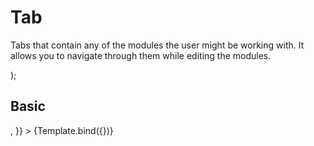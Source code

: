 
<Meta title="Components/Content/Tab" component={Tab} />

# Tab

Tabs that contain any of the modules the user might be working with. It allows you 
to navigate through them while editing the modules.

<Props of={Tab} />

  <Tab
    tabLabel={args.tabLabel}
    tabContent={args.tabContent}
  />
);

## Basic

<Canvas>
  <Story
    name="Basic"
    args={{
      tabLabel: 'Home',
      tabContent: <Home />,
    }}
  >
    {Template.bind({})}
  </Story>
</Canvas>

<ArgsTable of={FormButton} story="Basic" />